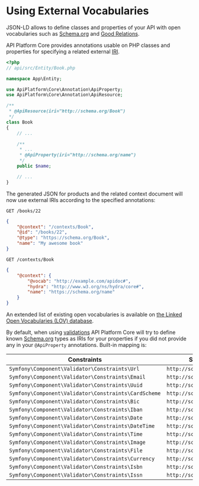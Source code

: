 # Using External Vocabularies

JSON-LD allows to define classes and properties of your API with open vocabularies such as [Schema.org](https://schema.org)
and [Good Relations](http://www.heppnetz.de/projects/goodrelations/).

API Platform Core provides annotations usable on PHP classes and properties for specifying a related external [IRI](https://en.wikipedia.org/wiki/Internationalized_resource_identifier).

```php
<?php
// api/src/Entity/Book.php

namespace App\Entity;

use ApiPlatform\Core\Annotation\ApiProperty;
use ApiPlatform\Core\Annotation\ApiResource;

/**
 * @ApiResource(iri="http://schema.org/Book")
 */
class Book
{
    // ...

    /**
     * ...
     * @ApiProperty(iri="http://schema.org/name")
     */
    public $name;

    // ...
}
```

The generated JSON for products and the related context document will now use external IRIs according to the specified annotations:

`GET /books/22`

```json
{
    "@context": "/contexts/Book",
    "@id": "/books/22",
    "@type": "https://schema.org/Book",
    "name": "My awesome book"
}
```

`GET /contexts/Book`

```json
{
    "@context": {
        "@vocab": "http://example.com/apidoc#",
        "hydra": "http://www.w3.org/ns/hydra/core#",
        "name": "https://schema.org/name"
    }
}
```

An extended list of existing open vocabularies is available on [the Linked Open Vocabularies (LOV) database](http://lov.okfn.org/dataset/lov/).

By default, when using [validations](validation.md) API Platform Core will try to define known [Schema.org](https://schema.org) types as IRIs for your properties if you did not provide any in your `@ApiProperty` annotations.
Built-in mapping is:

| Constraints                                          | Schema.org type                   |
| ---------------------------------------------------- | --------------------------------- |
| `Symfony\Component\Validator\Constraints\Url`        | `http://schema.org/url`           |
| `Symfony\Component\Validator\Constraints\Email`      | `http://schema.org/email`         |
| `Symfony\Component\Validator\Constraints\Uuid`       | `http://schema.org/identifier`    |
| `Symfony\Component\Validator\Constraints\CardScheme` | `http://schema.org/identifier`    |
| `Symfony\Component\Validator\Constraints\Bic`        | `http://schema.org/identifier`    |
| `Symfony\Component\Validator\Constraints\Iban`       | `http://schema.org/identifier`    |
| `Symfony\Component\Validator\Constraints\Date`       | `http://schema.org/Date`          |
| `Symfony\Component\Validator\Constraints\DateTime`   | `http://schema.org/DateTime`      |
| `Symfony\Component\Validator\Constraints\Time`       | `http://schema.org/Time`          |
| `Symfony\Component\Validator\Constraints\Image`      | `http://schema.org/image`         |
| `Symfony\Component\Validator\Constraints\File`       | `http://schema.org/MediaObject`   |
| `Symfony\Component\Validator\Constraints\Currency`   | `http://schema.org/priceCurrency` |
| `Symfony\Component\Validator\Constraints\Isbn`       | `http://schema.org/isbn`          |
| `Symfony\Component\Validator\Constraints\Issn`       | `http://schema.org/issn`          |
